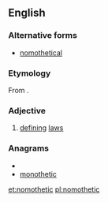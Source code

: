 ==English==

===Alternative forms===
* [[nomothetical]]

===Etymology===
From {{etyl|grc}} {{term|νομοθετικός|lang=grc}}.

===Adjective===
{{en-adj}}
# {{rare}} [[define|defining]] [[law]]s

===Anagrams===
* {{alphagram|cehimnoott}}
* [[monothetic#English|monothetic]]

[[et:nomothetic]]
[[pl:nomothetic]]